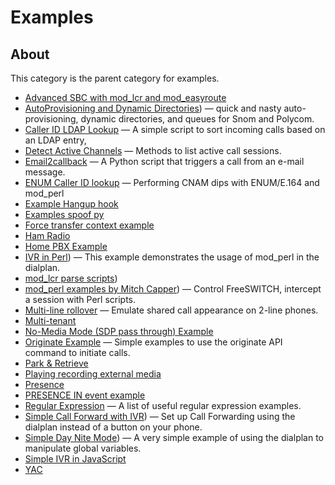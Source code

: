 
# Examples 

 

## About

This category is the parent category for examples.

* [Advanced SBC with mod\_lcr and mod\_easyroute](./Advanced-SBC-with-mod_lcr-and-mod_easyroute_13173623.mdx)
* [AutoProvisioning and Dynamic Directories](./AutoProvisioning-and-Dynamic-Directories_7143551.mdx)) — quick and nasty auto-provisioning, dynamic directories, and queues for Snom and Polycom.
* [Caller ID LDAP Lookup](./Caller-ID-LDAP-Lookup_7144395.mdx#about) — A simple script to sort incoming calls based on an LDAP entry,
* [Detect Active Channels](./Detect-Active-Channels_10289411.mdx#about) — Methods to list active call sessions.
* [Email2callback](./Email2callback_9634436.mdx#about) — A Python script that triggers a call from an e-mail message.
* [ENUM Caller ID lookup](./ENUM-Caller-ID-lookup_1966681.mdx#about) — Performing CNAM dips with ENUM/E.164 and mod\_perl
* [Example Hangup hook](./Example-Hangup-hook_13174165.mdx#about)
* [Examples spoof py](./Examples-spoof-py_13173608.mdx#about)
* [Force transfer context example](./Force-transfer-context-example_13173594.mdx#about)
* [Ham Radio](./Ham-Radio_13173234.mdx#about)
* [Home PBX Example](./Home-PBX-Example_13173338.mdx#about)
* [IVR in Perl](./IVR-in-Perl_7144389.mdx)) — This example demonstrates the usage of mod\_perl in the dialplan.
* [mod\_lcr parse scripts](./mod_lcr-parse-scripts_13173918.mdx))
* [mod\_perl examples by Mitch Capper](./mod_perl-examples-by-Mitch-Capper_7144403.mdx)) — Control FreeSWITCH, intercept a session with Perl scripts.
* [Multi-line rollover](./Multi-line-rollover_9634397.mdx#goal) — Emulate shared call appearance on 2-line phones.
* [Multi-tenant](./Multi-tenant_13173521.mdx#about)
* [No-Media Mode (SDP pass through) Example](./13173445.mdx#about)
* [Originate Example](./Originate-Example_10682745.mdx#about) — Simple examples to use the originate API command to initiate calls.
* [Park & Retrieve](./13173503.mdx#about)
* [Playing recording external media](./Playing-recording-external-media_13173508.mdx#1-cli-examples)
* [Presence](./Presence/index.mdx#about)
* [PRESENCE IN event example](./PRESENCE-IN-event-example_13173553.mdx#about)
* [Regular Expression](./Regular-Expression/index.mdx) — A list of useful regular expression examples.
* [Simple Call Forward with IVR](./Simple-Call-Forward-with-IVR_9634448.mdx)) — Set up Call Forwarding using the dialplan instead of a button on your phone.
* [Simple Day Nite Mode](./Simple-Day-Nite-Mode_9634451.mdx)) — A very simple example of using the dialplan to manipulate global variables.
* [Simple IVR in JavaScript](./Simple-IVR-in-JavaScript_13173221.mdx#about)
* [YAC](./YAC_13173894.mdx#about)


